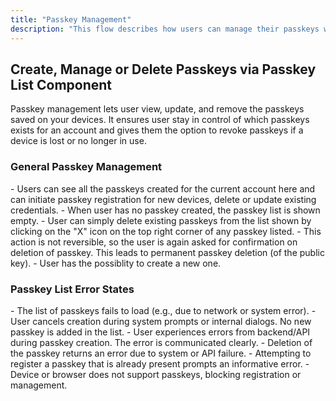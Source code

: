 ```yaml
---
title: "Passkey Management"
description: "This flow describes how users can manage their passkeys within the account settings section. Passkey management allows users to register, delete, and troubleshoot passkeys."
---
```



## Create, Manage or Delete Passkeys via Passkey List Component

Passkey management lets user view, update, and remove the passkeys saved on your devices. It ensures user stay in control of which passkeys exists for an account and gives them the option to revoke passkeys if a device is lost or no longer in use.

### General Passkey Management

<Tabs>
  <Tab title="macOS">
    <ToolingFrame 
        imageURL="/images/authentication-flow/web-app/desktop/general-passkey-management-macos.png"
        caption="macOS passkey management flow"
        imageName="general-passkey-management-macos.png"
    />
  </Tab>

<Tab title="Windows">
    <ToolingFrame
        imageURL="/images/authentication-flow/web-app/desktop/general-passkey-management-windows.png"
        caption="Windows passkey management flow"
        imageName="general-passkey-management-windows.png"
    />
</Tab>
<Tab title="iOS">
    <ToolingFrame
        imageURL="/images/authentication-flow/web-app/mobile/general-passkey-management-ios.png"
        caption="iOS passkey management flow"
        imageName="general-passkey-management-ios.png"
    />
</Tab>

  <Tab title="Android">
    <ToolingFrame 
        imageURL="/images/authentication-flow/web-app/mobile/general-passkey-management-android.png"
        caption="Android passkey management flow"
        imageName="general-passkey-management-android.png"
    />
  </Tab>
</Tabs>

<Steps>
    <Step title="General Passkey Settings in Profile Section">
        - Users can see all the passkeys created for the current account here
        and can initiate passkey registration for new devices, delete or update
        existing credentials.
    </Step>
    <Step title="When no Passkey is created for the User Account">
        - When user has no passkey created, the passkey list is shown empty.
    </Step>
    <Step title="Passkey Delete Modal">
        - User can simply delete existing passkeys from the list shown by
        clicking on the "X" icon on the top right corner of any passkey listed.
        - This action is not reversible, so the user is again asked for
        confirmation on deletion of passkey. This leads to permanent passkey
        deletion (of the public key). - User has the possiblity to create a new
        one.
    </Step>
</Steps>

### Passkey List Error States

<Tabs>
  <Tab title="macOS">
    <ToolingFrame 
        imageURL="/images/authentication-flow/web-app/desktop/passkey-list-errors-macos.png"
        caption="macOS passkey list error states"
        imageName="passkey-list-errors-macos.png"
    />
  </Tab>

<Tab title="Windows">
    <ToolingFrame
        imageURL="/images/authentication-flow/web-app/desktop/passkey-list-errors-windows.png"
        caption="Windows passkey list error states"
        imageName="passkey-list-errors-windows.png"
    />
</Tab>
<Tab title="iOS">
    <ToolingFrame
        imageURL="/images/authentication-flow/web-app/mobile/passkey-list-errors-ios.png"
        caption="iOS passkey list error states"
        imageName="passkey-list-errors-ios.png"
    />
</Tab>

  <Tab title="Android">
    <ToolingFrame 
        imageURL="/images/authentication-flow/web-app/mobile/passkey-list-errors-android.png"
        caption="Android passkey list error states"
        imageName="passkey-list-errors-android.png"
    />
  </Tab>
</Tabs>

<Steps>
    <Step title="Passkey List Loading Error">
        - The list of passkeys fails to load (e.g., due to network or system
        error).
    </Step>
    <Step title="User Aborts Passkey Creation">
        - User cancels creation during system prompts or internal dialogs. No
        new passkey is added in the list.
    </Step>
    <Step title="Passkey Creation Failed Due to API Errors">
        - User experiences errors from backend/API during passkey creation. The
        error is communicated clearly.
    </Step>
    <Step title="Passkey Deletion Fails">
        - Deletion of the passkey returns an error due to system or API failure.
    </Step>
    <Step title="Passkeys Already Exists">
        - Attempting to register a passkey that is already present prompts an
        informative error.
    </Step>
    <Step title="No Passkey Support">
        - Device or browser does not support passkeys, blocking registration or
        management.
    </Step>
</Steps>
